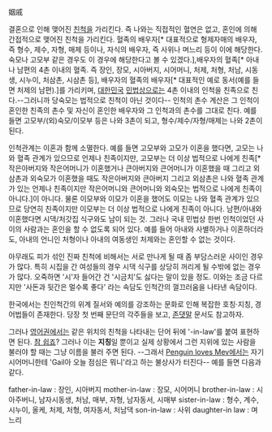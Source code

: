 姻戚

결혼으로 인해 맺어진 [[친척]]을 가리킨다. 즉 나와는 직접적인 혈연은 없고, 혼인에 의해 간접적으로 맺어진 친척을 가리킨다. 혈족의 배우자[* 대표적으로 형제자매의 배우자, 즉 형수, 제수, 자형, 매제 등이나, 자식의 배우자, 즉 사위나 며느리 등이 이에 해당한다. 숙모나 고모부 같은 경우도 이 경우에 해당한다고 볼 수 있겠다.],배우자의 혈족[* 아내나 남편의 4촌 이내의 혈족. 즉 장인, 장모, 시아버지, 시어머니, 처제, 처형, 처남, 시동생, 시누이, 처삼촌, 시삼촌 등], 배우자의 혈족의 배우자[* 대표적인 예로 동서(예를 들면 처제의 남편).]를 가리키며, [[대한민국]] [[민법]]상으로는 4촌 이내의 인척을 친족으로 친다.--그러니까 당숙모는 법적으로 친척이 아닌 것이다-- 인척의 촌수 계산은 그 인척이 혼인한 친족의 촌수 및 자신이 혼인한 배우자와 그 인척과의 촌수를 그대로 친다. 예를 들면 고모부/(외)숙모/이모부 등은 나와 3촌이 되고, 형수/제수/자형/매제는 나와 2촌이 된다.

인척관계는 이혼과 함께 소멸한다. 예를 들면 고모부와 고모가 이혼을 했다면, 고모는 나와 혈족 관계가 있으므로 언제나 친족이지만, 고모부는 더 이상 법적으로 나에게 친족[* 작은아버지와 작은어머니가 이혼했거나 큰아버지와 큰어머니가 이혼했을 때 그리고 외삼촌과 외숙모가 이혼했을 때도 작은아버지와 큰아버지 그리고 외삼촌은 나와 혈족 관계가 있는 언제나 친족이지만 작은어머니와 큰어머니와 외숙모는 법적으로 나에게 친족이 아니다.]이 아니다. 물론 이모부와 이모가 이혼을 했어도 이모는 나와 혈족 관계가 있으므로 당연히 친족이지만 이모부는 더 이상 법적으로 나에게 친족이 아니다. 남편/아내와 이혼했다면 시댁/처갓집 식구와도 남이 되는 것. 그러나 국내 민법상 한번 인척이었던 사이의 사람과는 혼인을 할 수 없도록 되어 있다. 예를 들어 아내와 사별하거나 이혼하더라도, 아내의 언니인 처형이나 아내의 여동생인 처제와는 혼인할 수 없는 것이다.

아무래도 피가 섞인 진짜 친척에 비해서는 서로 만나게 될 때 좀 부담스러운 사이인 경우가 많다. 특히 시집을 간 여성들의 경우 시댁 식구를 상당히 꺼리게 될 수밖에 없는 경우가 많다. 오죽하면 '시'자 들어간 건 '시금치'도 싫다는 말이 있을 정도. 이와는 조금 다르지만 '사돈과 뒷간은 멀수록 좋다' 라는 속담도 인척간의 껄끄러움을 나타낸 속담이다.

한국에서는 친인척간의 위계 질서와 예의를 강조하는 문화로 인해 복잡한 호칭·지칭, 경어법들이 존재한다. 당장 첫 번째 문단의 각주들을 보고, [[존댓말]] 문서도 참고하자.

그러나 [[영어]]권에서는 같은 위치의 친척을 나타내는 단어 뒤에 '-in-law'를 붙여 표현하면 된다. [[참 쉽죠]]? 그러나 이는 '''지칭'''일 뿐이고 실제 상황에서 그런 지위에 있는 사람을 불러야 할 때는 그냥 이름을 불러 주면 된다. --그래서 [[Penguin loves Mev]]에서는 자기 시어머니한테 'Gail아 오늘 점심은 뭐니'라고 하는 불상사가 터진다-- 예를 들면 다음과 같다.

father-in-law : 장인, 시아버지
mother-in-law : 장모, 시어머니
brother-in-law : 시아주버니, 남자시동생, 처남, 매부, 자형, 남자동서, 시매부
sister-in-law : 형수, 계수, 시누이, 올케, 처제, 처형, 여자동서, 처남댁
son-in-law : 사위
daughter-in law : 며느리
